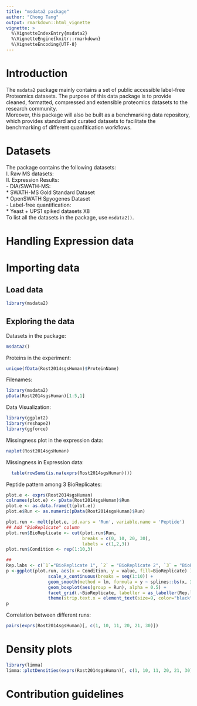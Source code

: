 ```yaml
---
title: "msdata2 package"
author: "Chong Tang"
output: rmarkdown::html_vignette
vignette: >
  %\VignetteIndexEntry{msdata2}
  %\VignetteEngine{knitr::rmarkdown}
  %\VignetteEncoding{UTF-8}
---
```

# Introduction
The `msdata2` package mainly contains a set of public accessible label-free Proteomics datasets. The purpose of this data package is to provide cleaned, formatted, compressed and extensible proteomics datasets to the research community.  
Moreover, this package will also be built as a benchmarking data repository, which provides standard and curated datasets to facilitate the benchmarking of different quanfitication workflows.

# Datasets
The package contains the following datasets:    
    I. Raw MS datasets:    
    II. Expression Results:  
        -  DIA/SWATH-MS:  
            * SWATH-MS Gold Standard Dataset  
            * OpenSWATH Spyogenes Dataset  
        -  Label-free quantification:  
            *  Yeast + UPS1 spiked datasets X8  
To list all the datasets in the package, use `msdata2()`.  

# Handling Expression data


# Importing data
## Load data
```r
library(msdata2)
```
## Exploring the data
Datasets in the package:
```r
msdata2()
```
Proteins in the experiment:
```r
unique(fData(Rost2014sgsHuman)$ProteinName)
```


Filenames:
```r
library(msdata2)
pData(Rost2014sgsHuman)[1:5,1]
```
Data Visualization:
```r
library(ggplot2)
library(reshape2)
library(ggforce)
```

Missingness plot in the expression data:
```r
naplot(Rost2014sgsHuman)
```

Missingness in Expression data:
```r
  table(rowSums(is.na(exprs(Rost2014sgsHuman))))
```

Peptide pattern among 3 BioReplicates:
```r
plot.e <- exprs(Rost2014sgsHuman)
colnames(plot.e) <- pData(Rost2014sgsHuman)$Run
plot.e <- as.data.frame(t(plot.e))
plot.e$Run <- as.numeric(pData(Rost2014sgsHuman)$Run)

plot.run <- melt(plot.e, id.vars = 'Run', variable.name = 'Peptide')
## Add "BioReplicate" column
plot.run$BioReplicate <- cut(plot.run$Run,
                             breaks = c(0, 10, 20, 30),
                             labels = c(1,2,3))
plot.run$Condition <- rep(1:10,3)

##
Rep.labs <- c(`1`="BioReplicate 1", `2` = "BioReplicate 2", `3` = "BioReplicate 3")
p <-ggplot(plot.run, aes(x = Condition, y = value, fill=BioReplicate) ) +
                scale_x_continuous(breaks = seq(1:10)) +
                geom_smooth(method = lm, formula = y ~ splines::bs(x, 3), se = FALSE, show.legend = FALSE, color="darkred") +
                geom_boxplot(aes(group = Run), alpha = 0.5) +
                facet_grid(.~BioReplicate, labeller = as_labeller(Rep.labs)) +
                theme(strip.text.x = element_text(size=9, color="black", face="bold"))
p
```

Correlation between different runs:
```r
pairs(exprs(Rost2014sgsHuman)[, c(1, 10, 11, 20, 21, 30)]) 
```


# Density plots
```r
library(limma)
limma::plotDensities(exprs(Rost2014sgsHuman)[, c(1, 10, 11, 20, 21, 30)], legend = "topright") 
```


# Contribution guidelines




